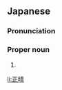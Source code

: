 ==Japanese==
{{ja-kanjitab|まさ|はる}}

===Pronunciation===
{{ja-pron|まさはる}}

===Proper noun===
{{ja-pos|proper|まさはる}}

# {{given name|male|lang=ja|sort=まさはる}}

[[li:正晴]]
